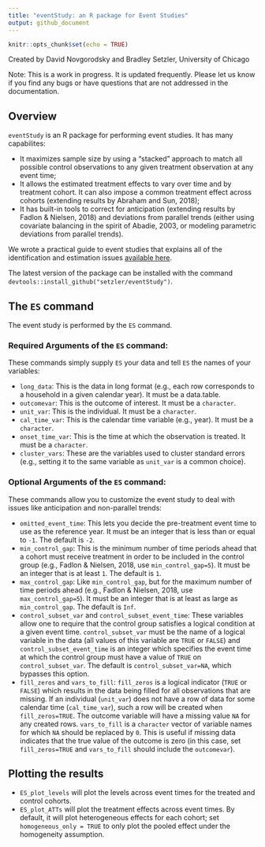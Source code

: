 ```yaml
---
title: "eventStudy: an R package for Event Studies"
output: github_document
---
```


```r
knitr::opts_chunk$set(echo = TRUE)
```


Created by David Novgorodsky and Bradley Setzler, University of Chicago

Note: This is a work in progress. It is updated frequently. Please let us know if you find any bugs or have questions that are not addressed in the documentation.

## Overview

`eventStudy` is an R package for performing event studies. It has many capabilites:

- It maximizes sample size by using a "stacked" approach to match all possible control observations to any given treatment observation at any event time;
- It allows the estimated treatment effects to vary over time and by treatment cohort. It can also impose a common treatment effect across cohorts (extending results by Abraham and Sun, 2018);
- It has built-in tools to correct for anticipation (extending results by Fadlon & Nielsen, 2018) and deviations from parallel trends (either using covariate balancing in the spirit of Abadie, 2003, or modeling parametric deviations from parallel trends).

We wrote a practical guide to event studies that explains all of the identification and estimation issues [available here](https://github.com/setzler/eventStudy/blob/master/guide/event_study_guide.pdf). 


The latest version of the package can be installed with the command `devtools::install_github("setzler/eventStudy")`.

## The `ES` command

The event study is performed by the `ES` command.

### Required Arguments of the `ES` command:

These commands simply supply `ES` your data and tell `ES` the names of your variables:

- `long_data`: This is the data in long format (e.g., each row corresponds to a household in a given calendar year). It must be a data.table.
- `outcomevar`: This is the outcome of interest. It must be a `character`.
- `unit_var`: This is the individual. It must be a `character`.
- `cal_time_var`: This is the calendar time variable (e.g., year). It must be a `character`.
- `onset_time_var`: This is the time at which the observation is treated. It must be a `character`.
- `cluster_vars`: These are the variables used to cluster standard errors (e.g., setting it to the same variable as `unit_var` is a common choice).

### Optional Arguments of the `ES` command:

These commands allow you to customize the event study to deal with issues like anticipation and non-parallel trends:

- `omitted_event_time`: This lets you decide the pre-treatment event time to use as the reference year. It must be an integer that is less than or equal to `-1`. The default is `-2`.
- `min_control_gap`: This is the minimum number of time periods ahead that a cohort must receive treatment in order to be included in the control group (e.g., Fadlon & Nielsen, 2018, use `min_control_gap=5`). It must be an integer that is at least `1`. The default is `1`.
- `max_control_gap`: Like `min_control_gap`, but for the maximum number of time periods ahead  (e.g., Fadlon & Nielsen, 2018, use `max_control_gap=5`). It must be an integer that is at least as large as `min_control_gap`. The default is `Inf`.
- `control_subset_var` and `control_subset_event_time`: These variables allow one to require that the control group  satisfies a logical condition at a given event time. `control_subset_var` must be the name of a logical variable in the data (all values of this variable are `TRUE` or `FALSE`) and `control_subset_event_time` is an integer which specifies the event time at which the control group must have a value of `TRUE` on `control_subset_var`. The default is `control_subset_var=NA`, which bypasses this option.
- `fill_zeros` and `vars_to_fill`: `fill_zeros` is a logical indicator (`TRUE` or `FALSE`) which results in the data being filled for all observations that are missing. If an individual (`unit_var`) does not have a row of data for some calendar time (`cal_time_var`), such a row will be created when `fill_zeros=TRUE`. The outcome variable will have a missing value `NA` for any created rows. `vars_to_fill` is a `character` vector of variable names for which `NA` should be replaced by `0`. This is useful if missing data indicates that the true value of the outcome is zero (in this case, set `fill_zeros=TRUE` and `vars_to_fill` should include the `outcomevar`).


## Plotting the results

- `ES_plot_levels` will plot the levels across event times for the treated and control cohorts.
- `ES_plot_ATTs` will plot the treatment effects across event times. By default, it will plot heterogeneous effects for each cohort; set `homogeneous_only = TRUE` to only plot the pooled effect under the homogeneity assumption.


